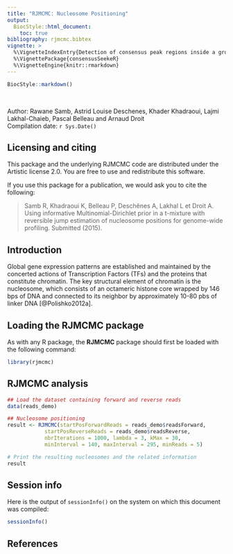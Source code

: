 ```yaml
---
title: "RJMCMC: Nucleosome Positioning"
output:
  BiocStyle::html_document:
    toc: true
bibliography: rjmcmc.bibtex
vignette: >
  %\VignetteIndexEntry{Detection of consensus peak regions inside a group of experiences using narrowPeak files}
  %\VignettePackage{consensusSeekeR}
  %\VignetteEngine{knitr::rmarkdown}
---
```


```r
BiocStyle::markdown()
```

</br>

Author: Rawane Samb, Astrid Louise Deschenes, Khader Khadraoui, 
Lajmi Lakhal-Chaieb, Pascal Belleau and Arnaud Droit<br />
Compilation date: `r Sys.Date()`

## Licensing and citing

This package and the underlying RJMCMC code are distributed 
under the Artistic license 2.0. You are free to use and redistribute 
this software. 

If you use this package for a publication, we would ask you to cite the
following:

> Samb R, Khadraoui K, Belleau P, Desch&ecirc;nes A, Lakhal L et Droit A.  
> Using informative Multinomial-Dirichlet prior in a t-mixture with reversible 
> jump estimation of nucleosome positions for genome-wide profiling. 
> Submitted (2015). 


## Introduction

Global gene expression patterns are established and maintained by the 
concerted actions of Transcription Factors (TFs) and the proteins that 
constitute chromatin. The key structural element of chromatin is the 
nucleosome, which consists of an octameric histone core wrapped by 146 bps 
of DNA and connected to its neighbor by approximately 10-80 pbs of linker 
DNA [@Polishko2012a].


## Loading the RJMCMC package

As with any R package, the **RJMCMC** package should first be loaded with 
the following command:

```r
library(rjmcmc)
```


## RJMCMC analysis

```r
## Load the dataset containing forward and reverse reads
data(reads_demo)

## Nucleosome positioning
result <- RJMCMC(startPosForwardReads = reads_demo$readsForward,
            startPosReverseReads = reads_demo$readsReverse,
            nbrIterations = 1000, lambda = 3, kMax = 30,
            minInterval = 140, maxInterval = 295, minReads = 5)

# Print the resulting nucleosomes and the related information
result
```


## Session info

Here is the output of `sessionInfo()` on the system on which this document was 
compiled:

```r
sessionInfo()
```


## References
